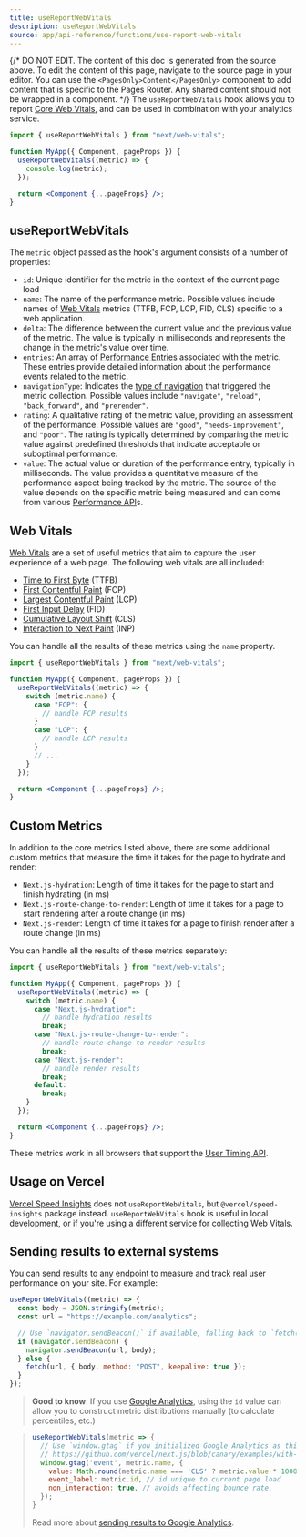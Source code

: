 ```yaml
---
title: useReportWebVitals
description: useReportWebVitals
source: app/api-reference/functions/use-report-web-vitals
---
```


{/* DO NOT EDIT. The content of this doc is generated from the source above. To edit the content of this page, navigate to the source page in your editor. You can use the `<PagesOnly>Content</PagesOnly>` component to add content that is specific to the Pages Router. Any shared content should not be wrapped in a component. */}
The `useReportWebVitals` hook allows you to report [Core Web Vitals](https://web.dev/vitals/), and can be used in combination with your analytics service.

```jsx filename="pages/_app.js"
import { useReportWebVitals } from "next/web-vitals";

function MyApp({ Component, pageProps }) {
  useReportWebVitals((metric) => {
    console.log(metric);
  });

  return <Component {...pageProps} />;
}
```

## useReportWebVitals

The `metric` object passed as the hook's argument consists of a number of properties:

- `id`: Unique identifier for the metric in the context of the current page load
- `name`: The name of the performance metric. Possible values include names of [Web Vitals](#web-vitals) metrics (TTFB, FCP, LCP, FID, CLS) specific to a web application.
- `delta`: The difference between the current value and the previous value of the metric. The value is typically in milliseconds and represents the change in the metric's value over time.
- `entries`: An array of [Performance Entries](https://developer.mozilla.org/docs/Web/API/PerformanceEntry) associated with the metric. These entries provide detailed information about the performance events related to the metric.
- `navigationType`: Indicates the [type of navigation](https://developer.mozilla.org/docs/Web/API/PerformanceNavigationTiming/type) that triggered the metric collection. Possible values include `"navigate"`, `"reload"`, `"back_forward"`, and `"prerender"`.
- `rating`: A qualitative rating of the metric value, providing an assessment of the performance. Possible values are `"good"`, `"needs-improvement"`, and `"poor"`. The rating is typically determined by comparing the metric value against predefined thresholds that indicate acceptable or suboptimal performance.
- `value`: The actual value or duration of the performance entry, typically in milliseconds. The value provides a quantitative measure of the performance aspect being tracked by the metric. The source of the value depends on the specific metric being measured and can come from various [Performance API](https://developer.mozilla.org/docs/Web/API/Performance_API)s.

## Web Vitals

[Web Vitals](https://web.dev/vitals/) are a set of useful metrics that aim to capture the user
experience of a web page. The following web vitals are all included:

- [Time to First Byte](https://developer.mozilla.org/docs/Glossary/Time_to_first_byte) (TTFB)
- [First Contentful Paint](https://developer.mozilla.org/docs/Glossary/First_contentful_paint) (FCP)
- [Largest Contentful Paint](https://web.dev/lcp/) (LCP)
- [First Input Delay](https://web.dev/fid/) (FID)
- [Cumulative Layout Shift](https://web.dev/cls/) (CLS)
- [Interaction to Next Paint](https://web.dev/inp/) (INP)

You can handle all the results of these metrics using the `name` property.

```jsx filename="pages/_app.js"
import { useReportWebVitals } from "next/web-vitals";

function MyApp({ Component, pageProps }) {
  useReportWebVitals((metric) => {
    switch (metric.name) {
      case "FCP": {
        // handle FCP results
      }
      case "LCP": {
        // handle LCP results
      }
      // ...
    }
  });

  return <Component {...pageProps} />;
}
```

## Custom Metrics

In addition to the core metrics listed above, there are some additional custom metrics that
measure the time it takes for the page to hydrate and render:

- `Next.js-hydration`: Length of time it takes for the page to start and finish hydrating (in ms)
- `Next.js-route-change-to-render`: Length of time it takes for a page to start rendering after a
  route change (in ms)
- `Next.js-render`: Length of time it takes for a page to finish render after a route change (in ms)

You can handle all the results of these metrics separately:

```jsx filename="pages/_app.js"
import { useReportWebVitals } from "next/web-vitals";

function MyApp({ Component, pageProps }) {
  useReportWebVitals((metric) => {
    switch (metric.name) {
      case "Next.js-hydration":
        // handle hydration results
        break;
      case "Next.js-route-change-to-render":
        // handle route-change to render results
        break;
      case "Next.js-render":
        // handle render results
        break;
      default:
        break;
    }
  });

  return <Component {...pageProps} />;
}
```

These metrics work in all browsers that support the [User Timing API](https://caniuse.com/#feat=user-timing).

## Usage on Vercel

[Vercel Speed Insights](https://vercel.com/docs/speed-insights/quickstart) does not `useReportWebVitals`, but `@vercel/speed-insights` package instead.
`useReportWebVitals` hook is useful in local development, or if you're using a different service for collecting Web Vitals.

## Sending results to external systems

You can send results to any endpoint to measure and track
real user performance on your site. For example:

```js
useReportWebVitals((metric) => {
  const body = JSON.stringify(metric);
  const url = "https://example.com/analytics";

  // Use `navigator.sendBeacon()` if available, falling back to `fetch()`.
  if (navigator.sendBeacon) {
    navigator.sendBeacon(url, body);
  } else {
    fetch(url, { body, method: "POST", keepalive: true });
  }
});
```

> **Good to know**: If you use [Google Analytics](https://analytics.google.com/analytics/web/), using the
> `id` value can allow you to construct metric distributions manually (to calculate percentiles,
> etc.)

> ```js
> useReportWebVitals(metric => {
>   // Use `window.gtag` if you initialized Google Analytics as this example:
>   // https://github.com/vercel/next.js/blob/canary/examples/with-google-analytics/pages/_app.js
>   window.gtag('event', metric.name, {
>     value: Math.round(metric.name === 'CLS' ? metric.value * 1000 : metric.value), // values must be integers
>     event_label: metric.id, // id unique to current page load
>     non_interaction: true, // avoids affecting bounce rate.
>   });
> }
> ```
>
> Read more about [sending results to Google Analytics](https://github.com/GoogleChrome/web-vitals#send-the-results-to-google-analytics).
